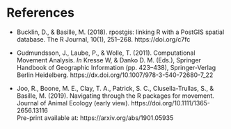 # References

- Bucklin, D., & Basille, M. (2018). rpostgis: linking R with a
  PostGIS spatial database. The R Journal, 10(1),
  251–268. https://doi.org/c7fc

- Gudmundsson, J., Laube, P., & Wolle, T. (2011). Computational
  Movement Analysis. *In* Kresse W, & Danko D. M. (Eds.), Springer
  Handbook of Geographic Information (pp. 423–438), Springer-Verlag
  Berlin Heidelberg. https://dx.doi.org/10.1007/978-3-540-72680-7_22

- Joo, R., Boone, M. E., Clay, T. A., Patrick, S. C.,
  Clusella-Trullas, S., & Basille, M. (2019). Navigating through the R
  packages for movement. Journal of Animal Ecology (early
  view). https://doi.org/10.1111/1365-2656.13116  
  Pre-print available at: https://arxiv.org/abs/1901.05935
